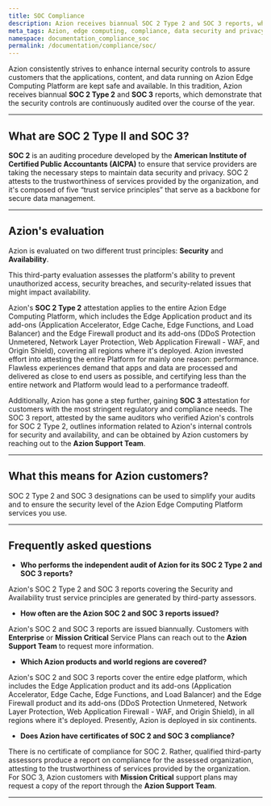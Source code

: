 ```yaml
---
title: SOC Compliance
description: Azion receives biannual SOC 2 Type 2 and SOC 3 reports, which demonstrate that the security controls are continuously audited over the course of the year.
meta_tags: Azion, edge computing, compliance, data security and privacy
namespace: documentation_compliance_soc
permalink: /documentation/compliance/soc/
---
```


Azion consistently strives to enhance internal security controls to assure customers that the applications, content, and data running on Azion Edge Computing Platform are kept safe and available. In this tradition, Azion receives biannual **SOC 2 Type 2** and **SOC 3** reports, which demonstrate that the security controls are continuously audited over the course of the year.

---

## What are SOC 2 Type II and SOC 3?

**SOC 2** is an auditing procedure developed by the **American Institute of Certified Public Accountants (AICPA)** to ensure that service providers are taking the necessary steps to maintain data security and privacy. SOC 2 attests to the trustworthiness of services provided by the organization, and it's composed of five “trust service principles” that serve as a backbone for secure data management.

---

## Azion's evaluation

Azion is evaluated on two different trust principles: **Security** and **Availability**.

This third-party evaluation assesses the platform's ability to prevent unauthorized access, security breaches, and security-related issues that might impact availability.

Azion's **SOC 2 Type 2** attestation applies to the entire Azion Edge Computing Platform, which includes the Edge Application product and its add-ons (Application Accelerator, Edge Cache, Edge Functions, and Load Balancer) and the Edge Firewall product and its add-ons (DDoS Protection Unmetered, Network Layer Protection, Web Application Firewall - WAF, and Origin Shield), covering all regions where it's deployed. Azion invested effort into attesting the entire Platform for mainly one reason: performance. Flawless experiences demand that apps and data are processed and delivered as close to end users as possible, and certifying less than the entire network and Platform would lead to a performance tradeoff.

Additionally, Azion has gone a step further, gaining **SOC 3** attestation for customers with the most stringent regulatory and compliance needs. The SOC 3 report, attested by the same auditors who verified Azion's controls for SOC 2 Type 2, outlines information related to Azion's internal controls for security and availability, and can be obtained by Azion customers by reaching out to the **Azion Support Team**.

---

## What this means for Azion customers?

SOC 2 Type 2 and SOC 3 designations can be used to simplify your audits and to ensure the security level of the Azion Edge Computing Platform services you use.

---

## Frequently asked questions

- **Who performs the independent audit of Azion for its SOC 2 Type 2 and SOC 3 reports?**

Azion's SOC 2 Type 2 and SOC 3 reports covering the Security and Availability trust service principles are generated by third-party assessors.

- **How often are the Azion SOC 2 and SOC 3 reports issued?**

Azion's SOC 2 and SOC 3 reports are issued biannually. Customers with **Enterprise** or **Mission Critical** Service Plans can reach out to the **Azion Support Team** to request more information.

- **Which Azion products and world regions are covered?**

Azion's SOC 2 and SOC 3 reports cover the entire edge platform, which includes the Edge Application product and its add-ons (Application Accelerator, Edge Cache, Edge Functions, and Load Balancer) and the Edge Firewall product and its add-ons (DDoS Protection Unmetered, Network Layer Protection, Web Application Firewall - WAF, and Origin Shield), in all regions where it's deployed. Presently, Azion is deployed in six continents.

- **Does Azion have certificates of SOC 2 and SOC 3 compliance?**

There is no certificate of compliance for SOC 2. Rather, qualified third-party assessors produce a report on compliance for the assessed organization, attesting to the trustworthiness of services provided by the organization. For SOC 3, Azion customers with **Mission Critical** support plans may request a copy of the report through the **Azion Support Team**.

---

